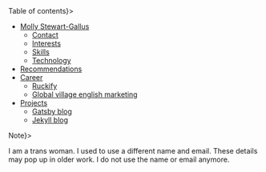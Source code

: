
<Nav heading={<H2A>Table of contents</H2A>}>

- [Molly Stewart-Gallus](#contact)
  + [Contact](#contact)
  + [Interests](#interest)
  + [Skills](#skills)
  + [Technology](#technology)
- [Recommendations](#recommendations)
- [Career](#career)
  + [Ruckify](#ruckify)
  + [Global village english marketing](#global-village-english-marketing)
- [Projects](#projects)
  + [Gatsby blog](#gatsby-blog)
  + [Jekyll blog](#jekyll-blog)

</Nav>

<Aside heading={<H2A>Note</H2A>}>

I am a trans woman. I used to use a different name and email. These
details may pop up in older work.  I do not use the name or email
anymore.

</Aside>
